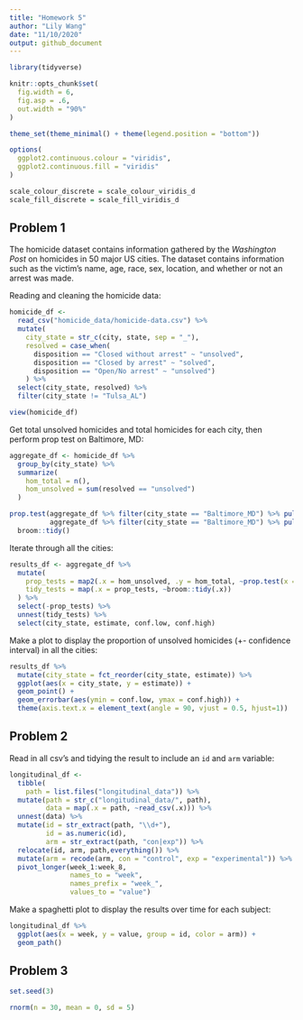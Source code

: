 ```yaml
---
title: "Homework 5"
author: "Lily Wang"
date: "11/10/2020"
output: github_document
---
```


```r
library(tidyverse)

knitr::opts_chunk$set(
  fig.width = 6,
  fig.asp = .6,
  out.width = "90%"
)

theme_set(theme_minimal() + theme(legend.position = "bottom"))

options(
  ggplot2.continuous.colour = "viridis",
  ggplot2.continuous.fill = "viridis"
)

scale_colour_discrete = scale_colour_viridis_d
scale_fill_discrete = scale_fill_viridis_d
```

## Problem 1

The homicide dataset contains information gathered by the *Washington Post* on homicides in 50 major US cities. The dataset contains information such as the victim's name, age, race, sex, location, and whether or not an arrest was made.

Reading and cleaning the homicide data:

```r
homicide_df <-
  read_csv("homicide_data/homicide-data.csv") %>% 
  mutate(
    city_state = str_c(city, state, sep = "_"),
    resolved = case_when(
      disposition == "Closed without arrest" ~ "unsolved",
      disposition == "Closed by arrest" ~ "solved",
      disposition == "Open/No arrest" ~ "unsolved")
    ) %>% 
  select(city_state, resolved) %>% 
  filter(city_state != "Tulsa_AL")

view(homicide_df)

```

Get total unsolved homicides and total homicides for each city, then perform prop test on Baltimore, MD:

```r
aggregate_df <- homicide_df %>% 
  group_by(city_state) %>% 
  summarize(
    hom_total = n(),
    hom_unsolved = sum(resolved == "unsolved")
  )

prop.test(aggregate_df %>% filter(city_state == "Baltimore_MD") %>% pull(hom_unsolved),
          aggregate_df %>% filter(city_state == "Baltimore_MD") %>% pull(hom_total)) %>% 
  broom::tidy()
```

Iterate through all the cities:

```r
results_df <- aggregate_df %>% 
  mutate(
    prop_tests = map2(.x = hom_unsolved, .y = hom_total, ~prop.test(x = .x, n = .y)),
    tidy_tests = map(.x = prop_tests, ~broom::tidy(.x))
  ) %>% 
  select(-prop_tests) %>% 
  unnest(tidy_tests) %>% 
  select(city_state, estimate, conf.low, conf.high)
```

Make a plot to display the proportion of unsolved homicides (+- confidence interval) in all the cities:

```r
results_df %>% 
  mutate(city_state = fct_reorder(city_state, estimate)) %>% 
  ggplot(aes(x = city_state, y = estimate)) + 
  geom_point() +
  geom_errorbar(aes(ymin = conf.low, ymax = conf.high)) +
  theme(axis.text.x = element_text(angle = 90, vjust = 0.5, hjust=1))
```


## Problem 2

Read in all csv's and tidying the result to include an `id` and `arm` variable:

```r
longitudinal_df <- 
  tibble(
    path = list.files("longitudinal_data")) %>% 
  mutate(path = str_c("longitudinal_data/", path),
         data = map(.x = path, ~read_csv(.x))) %>% 
  unnest(data) %>% 
  mutate(id = str_extract(path, "\\d+"),
         id = as.numeric(id),
         arm = str_extract(path, "con|exp")) %>% 
  relocate(id, arm, path,everything()) %>% 
  mutate(arm = recode(arm, con = "control", exp = "experimental")) %>% 
  pivot_longer(week_1:week_8,
               names_to = "week",
               names_prefix = "week_",
               values_to = "value")
```

Make a spaghetti plot to display the results over time for each subject:

```r
longitudinal_df %>% 
  ggplot(aes(x = week, y = value, group = id, color = arm)) +
  geom_path()
```



## Problem 3

```r
set.seed(3)

rnorm(n = 30, mean = 0, sd = 5)
```

